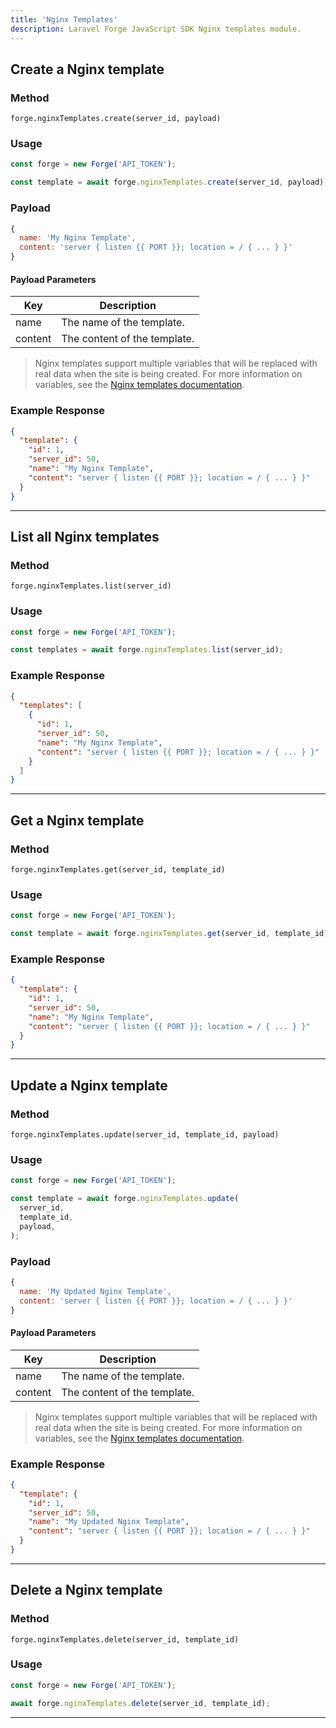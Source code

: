 ```yaml
---
title: 'Nginx Templates'
description: Laravel Forge JavaScript SDK Nginx templates module.
---
```


## Create a Nginx template

### Method

`forge.nginxTemplates.create(server_id, payload)`

### Usage

```js lineNumbers=true
const forge = new Forge('API_TOKEN');

const template = await forge.nginxTemplates.create(server_id, payload);
```

### Payload

```js lineNumbers=true
{
  name: 'My Nginx Template',
  content: 'server { listen {{ PORT }}; location = / { ... } }'
}
```

#### Payload Parameters

| Key     | Description                  |
| ------- | ---------------------------- |
| name    | The name of the template.    |
| content | The content of the template. |

> Nginx templates support multiple variables that will be replaced with real data when the site is being created. For more information on variables, see the [Nginx templates documentation](https://forge.laravel.com/docs/1.0/servers/nginx-templates.html).

### Example Response

```json lineNumbers=true
{
  "template": {
    "id": 1,
    "server_id": 50,
    "name": "My Nginx Template",
    "content": "server { listen {{ PORT }}; location = / { ... } }"
  }
}
```

---

## List all Nginx templates

### Method

`forge.nginxTemplates.list(server_id)`

### Usage

```js lineNumbers=true
const forge = new Forge('API_TOKEN');

const templates = await forge.nginxTemplates.list(server_id);
```

### Example Response

```json lineNumbers=true
{
  "templates": [
    {
      "id": 1,
      "server_id": 50,
      "name": "My Nginx Template",
      "content": "server { listen {{ PORT }}; location = / { ... } }"
    }
  ]
}
```

---

## Get a Nginx template

### Method

`forge.nginxTemplates.get(server_id, template_id)`

### Usage

```js lineNumbers=true
const forge = new Forge('API_TOKEN');

const template = await forge.nginxTemplates.get(server_id, template_id);
```

### Example Response

```json lineNumbers=true
{
  "template": {
    "id": 1,
    "server_id": 50,
    "name": "My Nginx Template",
    "content": "server { listen {{ PORT }}; location = / { ... } }"
  }
}
```

---

## Update a Nginx template

### Method

`forge.nginxTemplates.update(server_id, template_id, payload)`

### Usage

```js lineNumbers=true
const forge = new Forge('API_TOKEN');

const template = await forge.nginxTemplates.update(
  server_id,
  template_id,
  payload,
);
```

### Payload

```js lineNumbers=true
{
  name: 'My Updated Nginx Template',
  content: 'server { listen {{ PORT }}; location = / { ... } }'
}
```

#### Payload Parameters

| Key     | Description                  |
| ------- | ---------------------------- |
| name    | The name of the template.    |
| content | The content of the template. |

> Nginx templates support multiple variables that will be replaced with real data when the site is being created. For more information on variables, see the [Nginx templates documentation](https://forge.laravel.com/docs/1.0/servers/nginx-templates.html).

### Example Response

```json lineNumbers=true
{
  "template": {
    "id": 1,
    "server_id": 50,
    "name": "My Updated Nginx Template",
    "content": "server { listen {{ PORT }}; location = / { ... } }"
  }
}
```

---

## Delete a Nginx template

### Method

`forge.nginxTemplates.delete(server_id, template_id)`

### Usage

```js lineNumbers=true
const forge = new Forge('API_TOKEN');

await forge.nginxTemplates.delete(server_id, template_id);
```

---
